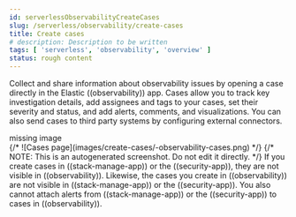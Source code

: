 ```yaml
---
id: serverlessObservabilityCreateCases
slug: /serverless/observability/create-cases
title: Create cases
# description: Description to be written
tags: [ 'serverless', 'observability', 'overview' ]
status: rough content
---
```



<RoughContent />

<div id="create-cases"></div>

Collect and share information about observability issues by opening a case directly
in the Elastic ((observability)) app. Cases allow you to track key investigation details,
add assignees and tags to your cases, set their severity and status, and add alerts,
comments, and visualizations. You can also send cases to third party systems by
<DocLink id="serverlessObservabilitySendCasesToAnExternalSystem">configuring external connectors</DocLink>.

<div style={{ backgroundColor: "#F1F4FA", width: "100%", height: "250px", textAlign: "center", paddingTop: "110px", marginBottom: "20px" }}><DocIcon type="image" title="missing image"/> missing image</div>
{/* ![Cases page](images/create-cases/-observability-cases.png) */}
{/* NOTE: This is an autogenerated screenshot. Do not edit it directly. */}

<DocCallOut title="Note">
If you create cases in ((stack-manage-app)) or the ((security-app)), they are not
visible in ((observability)). Likewise, the cases you create in ((observability))
are not visible in ((stack-manage-app)) or the ((security-app)).
You also cannot attach alerts from ((stack-manage-app)) or the ((security-app)) to
cases in ((observability)).
</DocCallOut>

